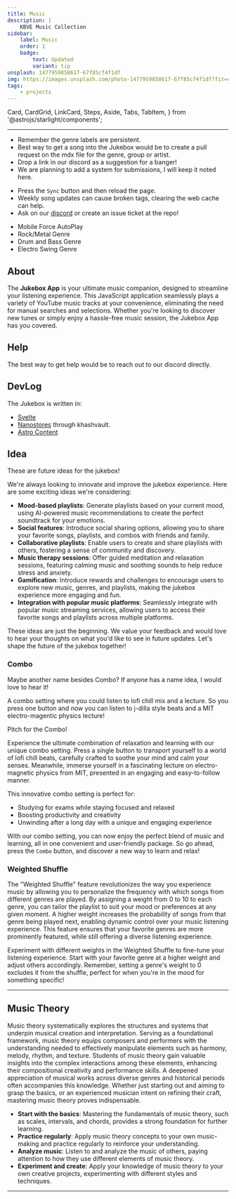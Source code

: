 ```yaml
---
title: Music
description: |
    KBVE Music Collection
sidebar:
    label: Music
    order: 1
    badge:
        text: Updated
        variant: tip
unsplash: 1477959858617-67f85cf4f1df
img: https://images.unsplash.com/photo-1477959858617-67f85cf4f1df?fit=crop&w=1400&h=700&q=75
tags:
    - projects
---
```



Card,
CardGrid,
LinkCard,
Steps,
Aside,
Tabs,
TabItem,
} from '@astrojs/starlight/components';

<Jukebox />

---

<CardGrid>
<Card title="Song Request/Remix?" icon="seti:audio">

-   Remember the genre labels are persistent.
-   Best way to get a song into the Jukebox would be to create a pull request on the mdx file for the genre, group or artist.
-   Drop a link in our discord as a suggestion for a banger!
-   We are planning to add a system for submissions, I will keep it noted here.

</Card>
<Card title="Troubleshooting Common Issues" icon="star">

-   Press the `Sync` button and then reload the page.
-   Weekly song updates can cause broken tags, clearing the web cache can help.
-   Ask on our [discord](/discord/) or create an issue ticket at the repo!

</Card>
</CardGrid>

<Aside title='Note: Upcoming Patch Updates!'>

-   Mobile Force AutoPlay
-   Rock/Metal Genre
-   Drum and Bass Genre
-   Electro Swing Genre

</Aside>

## About

The **Jukebox App** is your ultimate music companion, designed to streamline your listening experience.
This JavaScript application seamlessly plays a variety of YouTube music tracks at your convenience, eliminating the need for manual searches and selections.
Whether you're looking to discover new tunes or simply enjoy a hassle-free music session, the Jukebox App has you covered.

## Help

The best way to get help would be to reach out to our discord directly.

## DevLog

The Jukebox is written in:

-   [Svelte](https://kbve.com/application/javascript/#svelte)
-   [Nanostores](https://kbve.com/application/javascript/#nanostores) through khashvault.
-   [Astro Content](https://kbve.com/application/javascript/#astro)

## Idea

These are future ideas for the jukebox!

We're always looking to innovate and improve the jukebox experience. Here are some exciting ideas we're considering:

-   **Mood-based playlists**: Generate playlists based on your current mood, using AI-powered music recommendations to create the perfect soundtrack for your emotions.
-   **Social features**: Introduce social sharing options, allowing you to share your favorite songs, playlists, and combos with friends and family.
-   **Collaborative playlists**: Enable users to create and share playlists with others, fostering a sense of community and discovery.
-   **Music therapy sessions**: Offer guided meditation and relaxation sessions, featuring calming music and soothing sounds to help reduce stress and anxiety.
-   **Gamification**: Introduce rewards and challenges to encourage users to explore new music, genres, and playlists, making the jukebox experience more engaging and fun.
-   **Integration with popular music platforms**: Seamlessly integrate with popular music streaming services, allowing users to access their favorite songs and playlists across multiple platforms.

These ideas are just the beginning.
We value your feedback and would love to hear your thoughts on what you'd like to see in future updates.
Let's shape the future of the jukebox together!

### Combo

<Aside>

Maybe another name besides Combo?
If anyone has a name idea, I would love to hear it!

</Aside>

A combo setting where you could listen to lofi chill mix and a lecture.
So you press one button and now you can listen to j-dilla style beats and a MIT electro-magentic physics lecture!

Pitch for the Combo!

Experience the ultimate combination of relaxation and learning with our unique combo setting.
Press a single button to transport yourself to a world of lofi chill beats, carefully crafted to soothe your mind and calm your senses.
Meanwhile, immerse yourself in a fascinating lecture on electro-magnetic physics from MIT, presented in an engaging and easy-to-follow manner.

This innovative combo setting is perfect for:

-   Studying for exams while staying focused and relaxed
-   Boosting productivity and creativity
-   Unwinding after a long day with a unique and engaging experience

With our combo setting, you can now enjoy the perfect blend of music and learning, all in one convenient and user-friendly package.
So go ahead, press the `Combo` button, and discover a new way to learn and relax!

### Weighted Shuffle

The "Weighted Shuffle" feature revolutionizes the way you experience music by allowing you to personalize the frequency with which songs from different genres are played.
By assigning a weight from 0 to 10 to each genre, you can tailor the playlist to suit your mood or preferences at any given moment.
A higher weight increases the probability of songs from that genre being played next, enabling dynamic control over your music listening experience.
This feature ensures that your favorite genres are more prominently featured, while still offering a diverse listening experience.

<Aside type='tip'>

Experiment with different weights in the Weighted Shuffle to fine-tune your listening experience.
Start with your favorite genre at a higher weight and adjust others accordingly.
Remember, setting a genre's weight to 0 excludes it from the shuffle, perfect for when you're in the mood for something specific!

</Aside>

---

## Music Theory

Music theory systematically explores the structures and systems that underpin musical creation and interpretation.
Serving as a foundational framework, music theory equips composers and performers with the understanding needed to effectively manipulate elements such as harmony, melody, rhythm, and texture.
Students of music theory gain valuable insights into the complex interactions among these elements, enhancing their compositional creativity and performance skills.
A deepened appreciation of musical works across diverse genres and historical periods often accompanies this knowledge.
Whether just starting out and aiming to grasp the basics, or an experienced musician intent on refining their craft, mastering music theory proves indispensable.

<Aside type='tip' title='Tips for Learning Music Theory'>

-   **Start with the basics**: Mastering the fundamentals of music theory, such as scales, intervals, and chords, provides a strong foundation for further learning.
-   **Practice regularly**: Apply music theory concepts to your own music-making and practice regularly to reinforce your understanding.
-   **Analyze music**: Listen to and analyze the music of others, paying attention to how they use different elements of music theory.
-   **Experiment and create**: Apply your knowledge of music theory to your own creative projects, experimenting with different styles and techniques.

</Aside>

---
